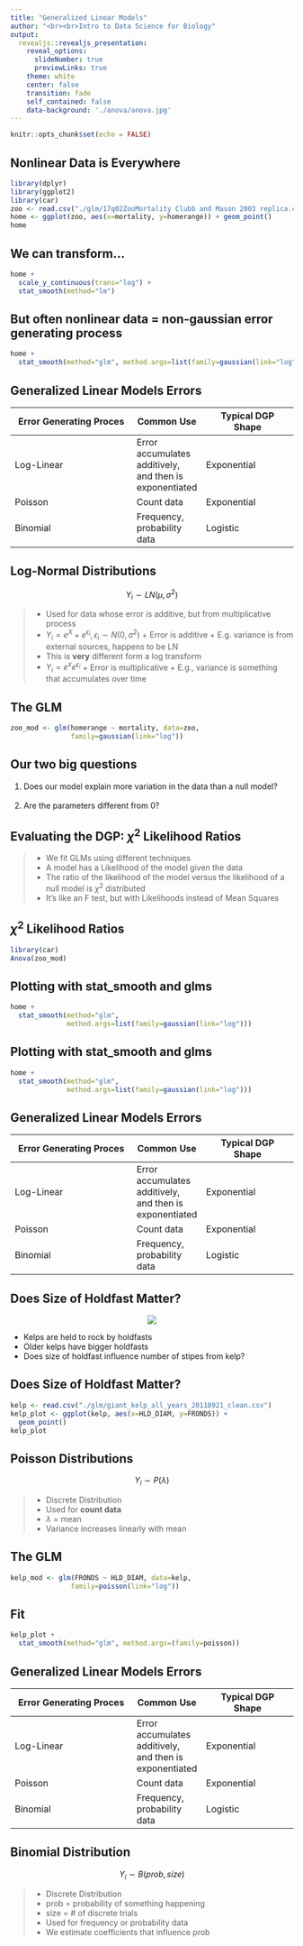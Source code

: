 ```yaml
---
title: "Generalized Linear Models"
author: "<br><br>Intro to Data Science for Biology"
output:
  revealjs::revealjs_presentation:
    reveal_options:
      slideNumber: true
      previewLinks: true
    theme: white
    center: false
    transition: fade
    self_contained: false
    data-background: './anova/anova.jpg'
---
```


```r
knitr::opts_chunk$set(echo = FALSE)
```

## Nonlinear Data is Everywhere
```r
library(dplyr)
library(ggplot2)
library(car)
zoo <- read.csv("./glm/17q02ZooMortality Clubb and Mason 2003 replica.csv")
home <- ggplot(zoo, aes(x=mortality, y=homerange)) + geom_point()
home
```

## We can transform...
```r
home +
  scale_y_continuous(trans="log") +
  stat_smooth(method="lm") 
```

## But often nonlinear data = non-gaussian error generating process
```r
home +
  stat_smooth(method="glm", method.args=list(family=gaussian(link="log")))
```

## Generalized Linear Models Errors
Error Generating Proces | Common Use | Typical DGP Shape|
------------------------|------------|------------------|
Log-Linear              | Error accumulates additively, and then is exponentiated | Exponential|
Poisson                 | Count data | Exponential |
Binomial                | Frequency, probability data | Logistic |

## Log-Normal Distributions
$$ Y_i \sim LN(\mu, \sigma^2)$$

> * Used for data whose error is additive, but from multiplicative process
> * $Y_i = e^X + e^{\epsilon_i}, \epsilon_i \sim  N(0, \sigma^2)$
>       + Error is additive
>       + E.g. variance is from external sources, happens to be LN
> * This is **very** different form a log transform
> * $Y_i = e^{x}e^{\epsilon_i}$
>       + Error is multiplicative
>       + E.g., variance is something that accumulates over time

## The GLM
```r
zoo_mod <- glm(homerange ~ mortality, data=zoo,
               family=gaussian(link="log"))
```

## Our two big questions
1. Does our model explain more variation in the data than a null model?
<br><br>
2. Are the parameters different from 0?

## Evaluating the DGP: $\chi^2$ Likelihood Ratios
> * We fit GLMs using different techniques
> * A model has a Likelihood of the model given the data
> * The ratio of the likelihood of the model versus the likelihood of a null model is $\chi^2$ distributed
> * It's like an F test, but with Likelihoods instead of Mean Squares


## $\chi^2$ Likelihood Ratios
```r
library(car)
Anova(zoo_mod)
```

## Plotting with stat_smooth and glms
```r
home +
  stat_smooth(method="glm", 
              method.args=list(family=gaussian(link="log")))

```

## Plotting with stat_smooth and glms
```r
home +
  stat_smooth(method="glm", 
              method.args=list(family=gaussian(link="log")))
```

## Generalized Linear Models Errors
Error Generating Proces | Common Use | Typical DGP Shape|
------------------------|------------|------------------|
Log-Linear              | Error accumulates additively, and then is exponentiated | Exponential|
Poisson                 | Count data | Exponential |
Binomial                | Frequency, probability data | Logistic |

## Does Size of Holdfast Matter?
<center><img src="./glm/postelsia_holdfast.sized.jpg"></center>

* Kelps are held to rock by holdfasts
* Older kelps have bigger holdfasts
* Does size of holdfast influence number of stipes from kelp?

## Does Size of Holdfast Matter?
```r
kelp <- read.csv("./glm/giant_kelp_all_years_20110921_clean.csv")
kelp_plot <- ggplot(kelp, aes(x=HLD_DIAM, y=FRONDS)) +
  geom_point()
kelp_plot
```

## Poisson Distributions
$$Y_i \sim P(\lambda)$$

> * Discrete Distribution
> * Used for **count data**
> * $\lambda$ = mean
> * Variance increases linearly with mean


## The GLM
```r
kelp_mod <- glm(FRONDS ~ HLD_DIAM, data=kelp,
               family=poisson(link="log"))
```

## Fit
```r
kelp_plot +
  stat_smooth(method="glm", method.args=(family=poisson))
```

## Generalized Linear Models Errors
Error Generating Proces | Common Use | Typical DGP Shape|
------------------------|------------|------------------|
Log-Linear              | Error accumulates additively, and then is exponentiated | Exponential|
Poisson                 | Count data | Exponential |
Binomial                | Frequency, probability data | Logistic |

## {data-background="./glm/cryptosporidiosis-cryptosporidium-hominis.jpeg"}

## {data-background="./glm/mouseinject.jpg"}


## Binomial Distribution
$$ Y_i \sim B(prob, size) $$

> * Discrete Distribution
> * prob = probability of something happening
> * size = # of discrete trials
> * Used for frequency or probability data
> * We estimate coefficients that influence prob